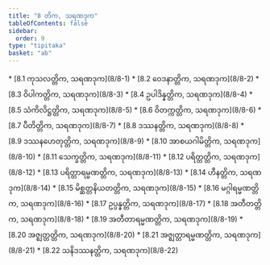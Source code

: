 ```yaml
---
title: "8 တိက, သရဏဒုက"
tableOfContents: false
sidebar:
  order: 9
type: "tipitaka"
basket: "ab"
---
```



<DynamicBreadcrumb />



<TableOfContents>
* [8.1 ကုသလတ္တိက, သရဏဒုက](8/8-1)
* [8.2 ဝေဒနာတ္တိက, သရဏဒုက](8/8-2)
* [8.3 ဝိပါကတ္တိက, သရဏဒုက](8/8-3)
* [8.4 ဥပါဒိန္နတ္တိက, သရဏဒုက](8/8-4)
* [8.5 သံကိလိဋ္ဌတ္တိက, သရဏဒုက](8/8-5)
* [8.6 ဝိတက္ကတ္တိက, သရဏဒုက](8/8-6)
* [8.7 ပီတိတ္တိက, သရဏဒုက](8/8-7)
* [8.8 ဒဿနတ္တိက, သရဏဒုက](8/8-8)
* [8.9 ဒဿနဟေတုတ္တိက, သရဏဒုက](8/8-9)
* [8.10 အာစယဂါမိတ္တိက, သရဏဒုက](8/8-10)
* [8.11 သေက္ခတ္တိက, သရဏဒုက](8/8-11)
* [8.12 ပရိတ္တတ္တိက, သရဏဒုက](8/8-12)
* [8.13 ပရိတ္တာရမ္မဏတ္တိက, သရဏဒုက](8/8-13)
* [8.14 ဟီနတ္တိက, သရဏဒုက](8/8-14)
* [8.15 မိစ္ဆတ္တနိယတတ္တိက, သရဏဒုက](8/8-15)
* [8.16 မဂ္ဂါရမ္မဏတ္တိက, သရဏဒုက](8/8-16)
* [8.17 ဥပ္ပန္နတ္တိက, သရဏဒုက](8/8-17)
* [8.18 အတီတတ္တိက, သရဏဒုက](8/8-18)
* [8.19 အတီတာရမ္မဏတ္တိက, သရဏဒုက](8/8-19)
* [8.20 အဇ္ဈတ္တတ္တိက, သရဏဒုက](8/8-20)
* [8.21 အဇ္ဈတ္တာရမ္မဏတ္တိက, သရဏဒုက](8/8-21)
* [8.22 သနိဒဿနတ္တိက, သရဏဒုက](8/8-22)
</TableOfContents>